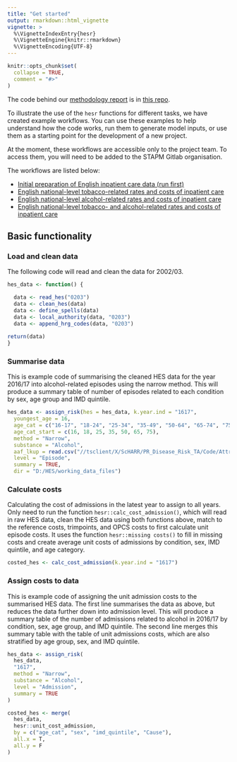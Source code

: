 ```yaml
---
title: "Get started"
output: rmarkdown::html_vignette
vignette: >
  %\VignetteIndexEntry{hesr}
  %\VignetteEngine{knitr::rmarkdown}
  %\VignetteEncoding{UTF-8}
---
```


```r
knitr::opts_chunk$set(
  collapse = TRUE,
  comment = "#>"
)
```

The code behind our [methodology report](https://stapm.gitlab.io/model-inputs/hosp_eng_methods_report/English_secondary_care_modelling_report.pdf) is in [this repo](https://gitlab.com/stapm/model-inputs/hosp_eng_methods_report).    

To illustrate the use of the `hesr` functions for different tasks, we have created example workflows. You can use these examples to help understand how the code works, run them to generate model inputs, or use them as a starting point for the development of a new project.    

At the moment, these workflows are accessible only to the project team. To access them, you will need to be added to the STAPM Gitlab organisation.  

The workflows are listed below:  

- [Initial preparation of English inpatient care data (run first)](https://gitlab.com/stapm/model-inputs/hosp_eng_data_cleaning)  
- [English national-level tobacco-related rates and costs of inpatient care](https://gitlab.com/stapm/model-inputs/hosp_tob_eng_nat)  
- [English national-level alcohol-related rates and costs of inpatient care](https://gitlab.com/stapm/model-inputs/hosp_alc_eng_nat)  
- [English national-level tobacco- and alcohol-related rates and costs of inpatient care](https://gitlab.com/stapm/model-inputs/hosp_tobalc_eng_nat)  


## Basic functionality

### Load and clean data
The following code will read and clean the data for 2002/03.  

```r
hes_data <- function() {

  data <- read_hes("0203")
  data <- clean_hes(data)
  data <- define_spells(data)
  data <- local_authority(data, "0203")
  data <- append_hrg_codes(data, "0203")
  
return(data)
}
```

### Summarise data
This is example code of summarising the cleaned HES data for the year 2016/17 into alcohol-related episodes using the narrow method. This will produce a summary table of number of episodes related to each condition by sex, age group and IMD quintile.  

```r
hes_data <- assign_risk(hes = hes_data, k.year.ind = "1617", 
  youngest_age = 16,
  age_cat = c("16-17", "18-24", "25-34", "35-49", "50-64", "65-74", "75-89"),
  age_cat_start = c(16, 18, 25, 35, 50, 65, 75),
  method = "Narrow", 
  substance = "Alcohol",
  aaf_lkup = read.csv("//tsclient/X/ScHARR/PR_Disease_Risk_TA/Code/Attributable_fractions/Alcohol_attributable_fractions/Output/Archive/aafs_long_2016.csv"),
  level = "Episode", 
  summary = TRUE,  
  dir = "D:/HES/working_data_files")
```

### Calculate costs 
Calculating the cost of admissions in the latest year to assign to all years. Only need to run the function `hesr::calc_cost_admission()`, which will read in raw HES data, clean the HES data using both functions above, match to the reference costs, trimpoints, and OPCS costs to first calculate unit episode costs. It uses the function `hesr::missing costs()` to fill in missing costs and create average unit costs of admissions by condition, sex, IMD quintile, and age category.    

```r
costed_hes <- calc_cost_admission(k.year.ind = "1617")
```  

### Assign costs to data
This is example code of assigning the unit admission costs to the summarised HES data. The first line summarises the data as above, but reduces the data further down into admission level. This will produce a summary table of the number of admissions related to alcohol in 2016/17 by condition, sex, age group, and IMD quintile. The second line merges this summary table with the table of unit admissions costs, which are also stratified by age group, sex, and IMD quintile. 

```r
hes_data <- assign_risk(
  hes_data,
  "1617",
  method = "Narrow",
  substance = "Alcohol",
  level = "Admission",
  summary = TRUE
)

costed_hes <- merge(
  hes_data,
  hesr::unit_cost_admission,
  by = c("age_cat", "sex", "imd_quintile", "Cause"),
  all.x = T,
  all.y = F
)
```

